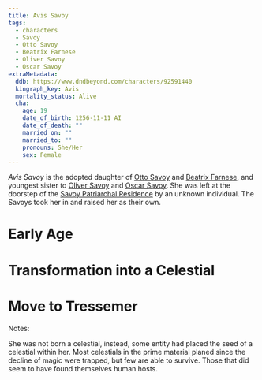 ```yaml
---
title: Avis Savoy
tags:
  - characters
  - Savoy
  - Otto Savoy
  - Beatrix Farnese
  - Oliver Savoy
  - Oscar Savoy
extraMetadata:
  ddb: https://www.dndbeyond.com/characters/92591440
  kingraph_key: Avis
  mortality_status: Alive
  cha:
    age: 19
    date_of_birth: 1256-11-11 AI
    date_of_death: ""
    married_on: ""
    married_to: ""
    pronouns: She/Her
    sex: Female
---
```


_Avis Savoy_ is the adopted daughter of [Otto Savoy](./otto-savoy.mdx) and
[Beatrix Farnese](./beatrix-farnese.mdx), and youngest sister to
[Oliver Savoy](./oliver-savoy.mdx) and [Oscar Savoy](./oscar-savoy.mdx). She was
left at the doorstep of the
[Savoy Patriarchal Residence](../locations/savoy-patriarchal-residence.mdx) by
an unknown individual. The Savoys took her in and raised her as their own.

# Early Age

# Transformation into a Celestial

# Move to Tressemer

Notes:

She was not born a celestial, instead, some entity had placed the seed of a
celestial within her. Most celestials in the prime material planed since the
decline of magic were trapped, but few are able to survive. Those that did seem
to have found themselves human hosts.
